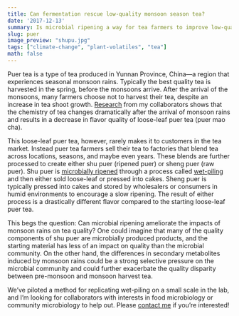 ```yaml
---
title: Can fermentation rescue low-quality monsoon season tea?
date: '2017-12-13'
summary: Is microbial ripening a way for tea farmers to improve low-quality monsoon season harvests?
slug: puer
image_preview: "shupu.jpg"
tags: ["climate-change", "plant-volatiles", "tea"]
math: false
---
```

Puer tea is a type of tea produced in Yunnan Province, China---a region that experiences seasonal monsoon rains. Typically the best quality tea is harvested in the spring, before the monsoons arrive.  After the arrival of the monsoons, many farmers choose not to harvest their tea, despite an increase in tea shoot growth. [Research](http://journals.plos.org/plosone/article?id=10.1371/journal.pone.0109126) from my collaborators shows that the chemistry of tea changes dramatically after the arrival of monsoon rains and results in a decrease in flavor quality of loose-leaf puer tea (puer mao cha).

This loose-leaf puer tea, however, rarely makes it to customers in the tea market.  Instead puer tea farmers sell their tea to factories that blend tea across locations, seasons, and maybe even years.  These blends are further processed to create either shu puer (ripened puer) or sheng puer (raw puer). Shu puer is [microbially ripened](http://www.teageek.net/blog/2017/02/science-nomenclature-tea-processing-part-2-microbial-ripening/) through a process called [wet-piling](https://teajourney.pub/article/pile-fermentation-catalyst-create-shou-puer/) and then either sold loose-leaf or pressed into cakes.  Sheng puer is typically pressed into cakes and stored by wholesalers or consumers in humid environments to encourage a slow ripening.  The result of either process is a drastically different flavor compared to the starting loose-leaf puer tea.

This begs the question: Can microbial ripening ameliorate the impacts of monsoon rains on tea quality?  One could imagine that many of the quality components of shu puer are microbially produced products, and the starting material has less of an impact on quality than the microbial community.  On the other hand, the differences in secondary metabolites induced by monsoon rains could be a strong selective pressure on the microbial community and could further exacerbate the quality disparity between pre-monsoon and monsoon harvest tea.

We've piloted a method for replicating wet-piling on a small scale in the lab, and I'm looking for collaborators with interests in food microbiology or community microbiology to help out.  Please [contact me](/#contact) if you're interested!